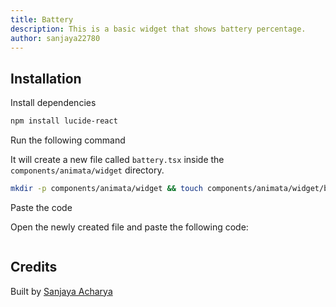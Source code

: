 ```yaml
---
title: Battery
description: This is a basic widget that shows battery percentage.
author: sanjaya22780
---
```


<ComponentPreview name="widget-battery--docs" />

## Installation

<Steps>
<Step>Install dependencies</Step>

```bash
npm install lucide-react
```

<Step>Run the following command</Step>

It will create a new file called `battery.tsx` inside the `components/animata/widget` directory.

```bash
mkdir -p components/animata/widget && touch components/animata/widget/battery.tsx
```

<Step>Paste the code</Step>

Open the newly created file and paste the following code:

```jsx file=<rootDir>/animata/widget/battery.tsx

```

</Steps>

## Credits

Built by [Sanjaya Acharya](https://github.com/acharya-sanjaya)
